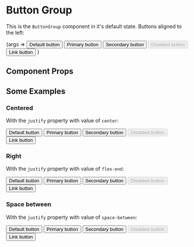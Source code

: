 
<Meta title="LAYOUT/ButtonGroup" component={ButtonGroup} />

# Button Group

This is the `ButtonGroup` component in it's default state. Buttons aligned to the left:

<Canvas>
    <Story name="Default" argTypes={{
        justify: {
            control: {
                type: 'inline-radio',
                options: ['flex-start', 'center', 'flex-end', 'space-between', 'space-around', 'space-evenly'],
            }
        }
    }}>
       {args =>
       <ButtonGroup {...args}>
            <Button>
                Default button
            </Button>
            <Button primary>
                Primary button
            </Button>
            <Button secondary>
                Secondary button
            </Button>
            <Button disabled>
                Disabled button
            </Button>
            <Button as="a" href="#" primary>
                Link button
            </Button>
        </ButtonGroup>
        }
    </Story>
</Canvas>

## Component Props

<Props of={ButtonGroup} />

## Some Examples

### Centered

With the `justify` property with value of `center`:

<Canvas>
    <Story name="Centered">
       <ButtonGroup justify="center">
            <Button>
                Default button
            </Button>
            <Button primary>
                Primary button
            </Button>
            <Button secondary>
                Secondary button
            </Button>
            <Button disabled>
                Disabled button
            </Button>
            <Button as="a" href="#" primary>
                Link button
            </Button>
        </ButtonGroup>
    </Story>
</Canvas>

### Right

With the `justify` property with value of `flex-end`:

<Canvas>
    <Story name="Right">
       <ButtonGroup justify="flex-end">
            <Button>
                Default button
            </Button>
            <Button primary>
                Primary button
            </Button>
            <Button secondary>
                Secondary button
            </Button>
            <Button disabled>
                Disabled button
            </Button>
            <Button as="a" href="#" primary>
                Link button
            </Button>
        </ButtonGroup>
    </Story>
</Canvas>

### Space between

With the `justify` property with value of `space-between`:

<Canvas>
    <Story name="Space Between">
       <ButtonGroup justify="space-between">
            <Button>
                Default button
            </Button>
            <Button primary>
                Primary button
            </Button>
            <Button secondary>
                Secondary button
            </Button>
            <Button disabled>
                Disabled button
            </Button>
            <Button as="a" href="#" primary>
                Link button
            </Button>
        </ButtonGroup>
    </Story>
</Canvas>